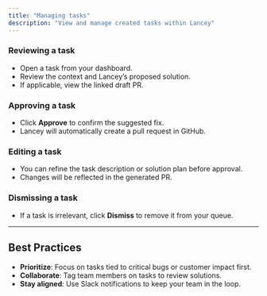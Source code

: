 ```yaml
---
title: "Managing tasks"
description: "View and manage created tasks within Lancey"
---
```


### Reviewing a task

- Open a task from your dashboard.
- Review the context and Lancey’s proposed solution.
- If applicable, view the linked draft PR.

### Approving a task

- Click **Approve** to confirm the suggested fix.
- Lancey will automatically create a pull request in GitHub.

### Editing a task

- You can refine the task description or solution plan before approval.
- Changes will be reflected in the generated PR.

### Dismissing a task

- If a task is irrelevant, click **Dismiss** to remove it from your queue.

---

## Best Practices

- **Prioritize**: Focus on tasks tied to critical bugs or customer impact first.
- **Collaborate**: Tag team members on tasks to review solutions.
- **Stay aligned**: Use Slack notifications to keep your team in the loop.